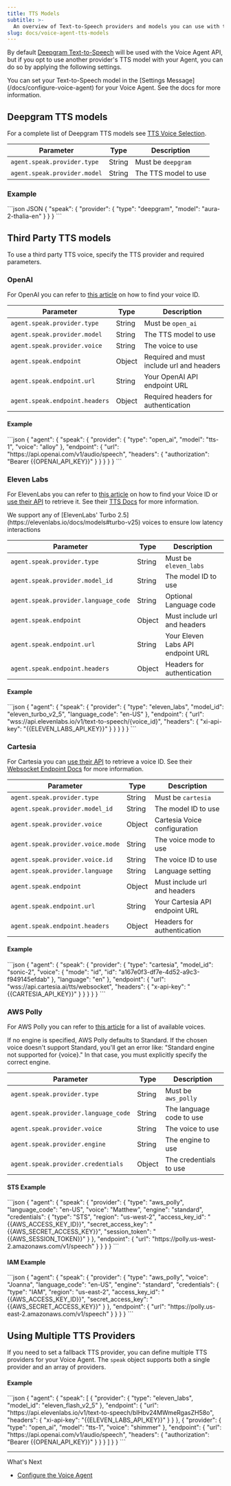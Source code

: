 ```yaml
---
title: TTS Models
subtitle: >-
  An overview of Text-to-Speech providers and models you can use with the Voice Agent API.
slug: docs/voice-agent-tts-models
---
```


By default [Deepgram Text-to-Speech](/docs/tts-models) will be used with the Voice Agent API, but if you opt to use another provider's TTS model with your Agent, you can do so by applying the following settings.

<Info>
  You can set your Text-to-Speech model in the [Settings Message](/docs/configure-voice-agent) for your Voice Agent. See the docs for more information.
</Info>

## Deepgram TTS models

For a complete list of Deepgram TTS models see [TTS Voice Selection](/docs/tts-models).

| Parameter | Type | Description |
|-----------|------|-------------|
| `agent.speak.provider.type` | String | Must be `deepgram` |
| `agent.speak.provider.model` | String | The TTS model to use |

### Example

<CodeGroup>
  ```json JSON
  {
    "speak": {
      "provider": {
        "type": "deepgram",
        "model": "aura-2-thalia-en"
      }
    }
  }
  ```
</CodeGroup>

## Third Party TTS models

To use a third party TTS voice, specify the TTS provider and required parameters.

### OpenAI

For OpenAI you can refer to [this article](https://platform.openai.com/docs/guides/text-to-speech/voices) on how to find your voice ID.

| Parameter | Type | Description |
|-----------|------|-------------|
| `agent.speak.provider.type` | String | Must be `open_ai` |
| `agent.speak.provider.model` | String | The TTS model to use |
| `agent.speak.provider.voice` | String | The voice to use |
| `agent.speak.endpoint` | Object | Required and must include url and headers |
| `agent.speak.endpoint.url` | String | Your OpenAI API endpoint URL |
| `agent.speak.endpoint.headers` | Object | Required headers for authentication |

#### Example

<CodeGroup>
```json
{
  "agent": {
    "speak": {
      "provider": {
        "type": "open_ai",
        "model": "tts-1",
        "voice": "alloy"
      },
      "endpoint": {
        "url": "https://api.openai.com/v1/audio/speech",
        "headers": {
          "authorization": "Bearer {{OPENAI_API_KEY}}"
        }
      }
    }
  }
}
```
</CodeGroup>

### Eleven Labs

For ElevenLabs you can refer to [this article](https://help.elevenlabs.io/hc/en-us/articles/14599760033937-How-do-I-find-my-voices-ID-of-my-voices-via-the-website-and-through-the-API) on how to find your Voice ID or [use their API](https://elevenlabs.io/docs/api-reference/voices/search) to retrieve it. See their [TTS Docs](https://elevenlabs.io/docs/api-reference/text-to-speech/v-1-text-to-speech-voice-id-stream-input) for more information.

<Info>
We support any of [ElevenLabs' Turbo 2.5](https://elevenlabs.io/docs/models#turbo-v25) voices to ensure low latency interactions
</Info>

| Parameter | Type | Description |
|-----------|------|-------------|
| `agent.speak.provider.type` | String | Must be `eleven_labs` |
| `agent.speak.provider.model_id` | String | The model ID to use |
| `agent.speak.provider.language_code` | String | Optional Language code |
| `agent.speak.endpoint` | Object | Must include url and headers |
| `agent.speak.endpoint.url` | String | Your Eleven Labs API endpoint URL |
| `agent.speak.endpoint.headers` | Object | Headers for authentication |

#### Example

<CodeGroup>
```json
{
  "agent": {
    "speak": {
      "provider": {
        "type": "eleven_labs",
        "model_id": "eleven_turbo_v2_5",
        "language_code": "en-US"
      },
      "endpoint": {
        "url": "wss://api.elevenlabs.io/v1/text-to-speech/{voice_id}",
        "headers": {
          "xi-api-key": "{{ELEVEN_LABS_API_KEY}}"
        }
      }
    }
  }
}
```
</CodeGroup>

### Cartesia

For Cartesia you can [use their API](https://docs.cartesia.ai/api-reference/voices/list) to retrieve a voice ID. See their [Websocket Endpoint Docs](https://docs.cartesia.ai/api-reference/tts/tts) for more information.

| Parameter | Type | Description |
|-----------|------|-------------|
| `agent.speak.provider.type` | String | Must be `cartesia` |
| `agent.speak.provider.model_id` | String | The model ID to use |
| `agent.speak.provider.voice` | Object | Cartesia Voice configuration |
| `agent.speak.provider.voice.mode` | String | The voice mode to use |
| `agent.speak.provider.voice.id` | String | The voice ID to use |
| `agent.speak.provider.language` | String | Language setting |
| `agent.speak.endpoint` | Object | Must include url and headers |
| `agent.speak.endpoint.url` | String | Your Cartesia API endpoint URL |
| `agent.speak.endpoint.headers` | Object | Headers for authentication |

#### Example

<CodeGroup>
```json
{
  "agent": {
    "speak": {
    "provider": {
      "type": "cartesia",
      "model_id": "sonic-2",
      "voice": {
        "mode": "id",
        "id": "a167e0f3-df7e-4d52-a9c3-f949145efdab"
	    },
      "language": "en"
    },
    "endpoint": {
      "url": "wss://api.cartesia.ai/tts/websocket",
      "headers": {
        "x-api-key": "{{CARTESIA_API_KEY}}"
        }
      }
    }
  }
}
```
</CodeGroup>

### AWS Polly

For AWS Polly you can refer to [this article](https://docs.aws.amazon.com/polly/latest/dg/available-voices.html) for a list of available voices.

<Warning>
  If no engine is specified, AWS Polly defaults to Standard. If the chosen voice doesn't support Standard, you'll get an error like: "Standard engine not supported for {voice}." In that case, you must explicitly specify the correct engine.
</Warning>

| Parameter | Type | Description |
|-----------|------|-------------|
| `agent.speak.provider.type` | String | Must be `aws_polly` |
| `agent.speak.provider.language_code` | String | The language code to use |
| `agent.speak.provider.voice` | String | The voice to use |
| `agent.speak.provider.engine` | String | The engine to use |
| `agent.speak.provider.credentials` | Object | The credentials to use |

#### STS Example
<CodeGroup>
```json
{
  "agent": {
    "speak": {
      "provider": {
        "type": "aws_polly",
        "language_code": "en-US",
        "voice": "Matthew",
        "engine": "standard",
        "credentials": {
          "type": "STS",
          "region": "us-west-2",
          "access_key_id": "{{AWS_ACCESS_KEY_ID}}",
          "secret_access_key": "{{AWS_SECRET_ACCESS_KEY}}",
          "session_token": "{{AWS_SESSION_TOKEN}}"
        }
      },
      "endpoint": {
        "url": "https://polly.us-west-2.amazonaws.com/v1/speech"
      }
    }
  }
}
```
</CodeGroup>

#### IAM Example

<CodeGroup>
```json
{
  "agent": {
    "speak": {
      "provider": {
        "type": "aws_polly",
        "voice": "Joanna",
        "language_code": "en-US",
        "engine": "standard",
        "credentials": {
          "type": "IAM",
          "region": "us-east-2",
          "access_key_id": "{{AWS_ACCESS_KEY_ID}}",
          "secret_access_key": "{{AWS_SECRET_ACCESS_KEY}}"
        }
      },
      "endpoint": {
        "url": "https://polly.us-east-2.amazonaws.com/v1/speech"
      }
    }
  }
}
```
</CodeGroup>

## Using Multiple TTS Providers

If you need to set a fallback TTS provider, you can define multiple TTS providers for your Voice Agent. The `speak` object supports both a single provider and an array of providers.

#### Example

<CodeGroup>
```json
{
  "agent": {
    "speak": [
      {
        "provider": {
          "type": "eleven_labs",
          "model_id": "eleven_flash_v2_5"
        },
        "endpoint": {
          "url": "https://api.elevenlabs.io/v1/text-to-speech/bIHbv24MWmeRgasZH58o",
          "headers": {
            "xi-api-key": "{{ELEVEN_LABS_API_KEY}}"
          }
        }
      },
      {
        "provider": {
          "type": "open_ai",
          "model": "tts-1",
          "voice": "shimmer"
        },
        "endpoint": {
          "url": "https://api.openai.com/v1/audio/speech",
          "headers": {
            "authorization": "Bearer {{OPENAI_API_KEY}}"
          }
        }
      }
    ]
  }
}
```
</CodeGroup>

***

What's Next

* [Configure the Voice Agent](/docs/configure-voice-agent)
